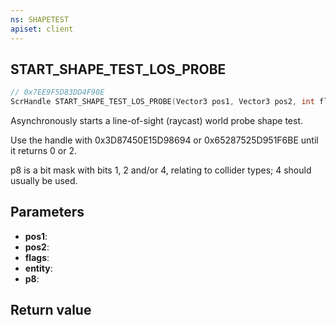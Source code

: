 ```yaml
---
ns: SHAPETEST
apiset: client
---
```

## START_SHAPE_TEST_LOS_PROBE

```c
// 0x7EE9F5D83DD4F90E
ScrHandle START_SHAPE_TEST_LOS_PROBE(Vector3 pos1, Vector3 pos2, int flags, Entity entity, int p8);
```

Asynchronously starts a line-of-sight (raycast) world probe shape test.

Use the handle with 0x3D87450E15D98694 or 0x65287525D951F6BE until it returns 0 or 2.

p8 is a bit mask with bits 1, 2 and/or 4, relating to collider types; 4 should usually be used.

## Parameters
* **pos1**:
* **pos2**:
* **flags**:
* **entity**:
* **p8**:

## Return value
